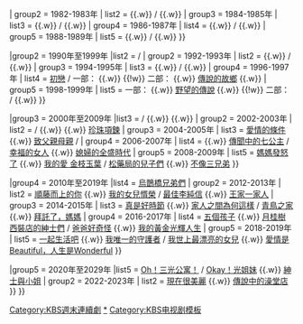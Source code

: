 {{Navbox
|name       = KBS週末連續劇
|titlestyle   = background-color:#0f7de7;
|title      = [[file:KBS2 logo (White).svg|50px]] [[KBS週末連續劇|{{color|white|週末連續劇}}]]
|state = <includeonly>collapsed</includeonly>
|groupstyle  =105px;background-color:#0f7de7;  
|group1  = 1980年至1989年
|list1   = {{Navbox subgroup
|groupstyle  =text-align:left;background-color:#82a6ff;
| group1 = 1980-1981年
| list1  = {{link-ko|祝福 (電視劇)|축복 (드라마)|祝福}} / {{link-ko|瞳子|눈동자 (드라마)}} {{.w}} {{link-ko|恐怖的幻想|환상의 공포}} {{.w}} {{link-ko|月華 (電視劇)|달무리 (드라마)|月華}}
| group2 = 1982-1983年
| list2  = {{link-ko|在首爾的屋頂下|서울의 지붕밑}} {{.w}} {{link-ko|純愛 (電視劇)|순애|純愛}} / {{link-ko|解凍 (電視劇)|해빙 (1983년 드라마)|解凍}} {{.w}} {{link-ko|青年進行曲 (電視劇)|청춘 행진곡|青年進行曲}}
| group3 = 1984-1985年
| list3  = {{link-ko|未亡人 (1984年電視劇)|미망인 (드라마)|未亡人}}  {{.w}} {{link-ko|鳳仙花 (電視劇)|봉선화 (드라마)|鳳仙花}} / {{link-ko|熱望 (電視劇)|열망|熱望}} {{.w}} {{link-ko|在草原上漂浮的星星|초원에 뜨는 별}}
| group4 = 1986-1987年
| list4  = {{link-ko|你的肖像|그대의 초상}} {{.w}} {{link-ko|我的心像一顆星星|내 마음 별과 같이}} / {{link-ko|愛情的條件 (1987年電視劇)|애정의 조건 (1987년 드라마)|愛情的條件}} {{.w}} {{link-ko|他人|타인}}
| group5 = 1988-1989年
| list5  = {{link-ko|順心|순심이}} {{.w}} {{link-ko|恩惠之地|은혜의 땅}} / {{link-ko|愛情的羈絆|사랑의 굴레}} {{.w}} {{link-ko|月光家族|달빛가족}}
}}

|group2 = 1990年至1999年
|list2  = {{Navbox subgroup
|groupstyle  =text-align:left;background-color:#82a6ff;
| group1 = 1990-1991年
| list1  = {{link-ko|花開鳥哭|꽃 피고 새 울면}} {{.w}} {{link-ko|野望的歲月|야망의 세월}} / {{link-ko|女人的時間|여자의 시간}}
| group2 = 1992-1993年
| list2  = {{link-ko|森林的風|숲속의 바람}} {{.w}} {{link-ko|為了愛|사랑을 위하여}} / {{link-ko|戀人 (1993年電視劇)|연인 (1993년 드라마)|戀人}} {{.w}} {{link-ko|青年劇場|청춘극장 (드라마)}}
| group3 = 1994-1995年
| list3  = {{link-ko|孤獨的男人|남자는 외로워}} {{.w}} {{link-ko|千金之家|딸부잣집 (드라마)}} / {{link-ko|年輕人的陽地|젊은이의 양지 (드라마)}} {{.w}} {{link-ko|澡堂老闆家的男人們|목욕탕집 남자들}}
| group4 = 1996-1997年
| list4  = [[初戀 (1996年電視劇)|初戀]] / 一部：{{link-ko|有隻青鳥|파랑새는 있다}} {{.w}} {{link-ko|婚紗 (電視劇)|웨딩드레스 (1997년 드라마)|婚紗}} {{!w}} 二部：{{link-ko|KBS主題電視劇|KBS 테마 드라마}} {{.w}} [[傳說的故鄉]] {{.w}} {{link-ko|小姐 (電視劇)|아씨 (1997년 드라마)|小姐}}
| group5 = 1998-1999年
| list5  = 一部：{{link-ko|小姐 (電視劇)|아씨 (1997년 드라마)|小姐}} {{.w}} [[野望的傳說]] {{.w}} {{link-ko|紙鶴 (電視劇)|종이학 (드라마)|紙鶴}} {{!w}} 二部：{{link-ko|林巪正 (電視劇)|림꺽정 (드라마)|林巪正}} / {{link-ko|有情 (電視劇)|유정 (드라마)|有情}} {{.w}} {{link-ko|相愛？|사랑하세요?}}
}}

|group3 = 2000年至2009年
|list3  = {{Navbox subgroup
|groupstyle  =text-align:left;background-color:#82a6ff;
| group1 = 2000-2001年
| list1  = {{link-ko|小蓋子|꼭지}} {{.w}} {{link-ko|陽光滿懷|태양은 가득히 (2000년 드라마)}} / {{link-ko|藍霧|푸른 안개}} {{.w}} {{link-ko|東洋劇場|동양극장 (드라마)}} {{.w}} {{link-ko|不想像父親那樣活著|아버지처럼 살기 싫었어}}
| group2 = 2002-2003年
| list2  = {{link-ko|好想談戀愛 (韓國電視劇)|내사랑 누굴까|好想談戀愛}} / {{link-ko|在那綠色草原上|저 푸른 초원위에}} {{.w}} {{link-ko|保鑣向前衝|보디가드 (드라마)}} {{.w}} [[珍珠項鍊 (韓國電視劇)|珍珠項鍊]]
| group3 = 2004-2005年
| list3  = [[愛情的條件]] {{.w}} [[致父親母親]] / {{link-ko|再見了悲傷|슬픔이여 안녕 (드라마)}}
| group4 = 2006-2007年
| list4  = {{link-ko|感謝人生|인생이여 고마워요}} {{.w}} [[傳聞中的七公主]] / [[幸福的女人]] {{.w}} [[媳婦的全盛時代]]
| group5 = 2008-2009年
| list5  = [[媽媽發怒了]] {{.w}} [[親親老爸|我的愛 金枝玉葉]] / [[松藥局的兒子們]] {{.w}} [[不像三兄弟]]
}}

|group4 = 2010年至2019年
|list4  = {{Navbox subgroup
|groupstyle  =text-align:left;background-color:#82a6ff;
| group1 = 2010-2011年
| list1  = [[嫁給我吧]] / [[相信愛情]] {{.w}} [[烏鵲橋兄弟|烏鵲橋兄弟們]]
| group2 = 2012-2013年
| list2  = [[順藤而上的你]] {{.w}} [[我的女兒㥠榮]] / [[最佳李純信]] {{.w}} [[王家一家人]]
| group3 = 2014-2015年
| list3  = [[真是好時節]] {{.w}} [[家人之間為何這樣]] / [[青鳥之家]] {{.w}} [[拜託了，媽媽]]
| group4 = 2016-2017年
| list4  = [[五個孩子]] {{.w}} [[月桂樹西裝店的紳士們]] / [[爸爸好奇怪]] {{.w}} [[我的黃金光輝人生]]
| group5 = 2018-2019年
| list5  = [[一起生活吧]] {{.w}} [[我唯一的守護者]] / [[我世上最漂亮的女兒]] {{.w}} [[愛情是Beautiful，人生是Wonderful]]
}}

|group5 = 2020年至2029年
|list5  = {{Navbox subgroup
|groupstyle  =text-align:left;background-color:#82a6ff;
| group1 = 2020-2021年
| list1  = [[結過一次了]] {{.w}} [[Oh！三光公寓！]] / [[Okay！光姐妹]] {{.w}} [[紳士與小姐]]
| group2 = 2022-2023年
| list2  = [[現在很美麗]] {{.w}} [[傳說中的澡堂店]]
}}
<includeonly>[[Category:KBS週末連續劇]]</includeonly>
<noinclude>
[[Category:KBS週末連續劇|*]]
[[Category:KBS电视剧模板]]
</noinclude>
}}